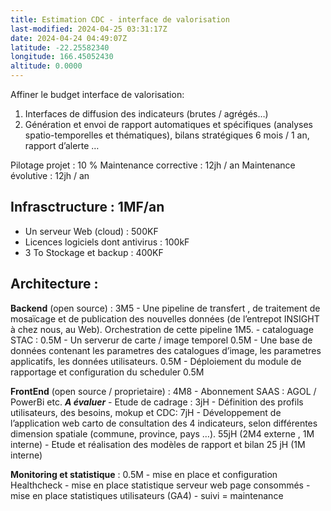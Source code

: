 ```yaml
---
title: Estimation CDC - interface de valorisation
last-modified: 2024-04-25 03:31:17Z
date: 2024-04-24 04:49:07Z
latitude: -22.25582340
longitude: 166.45052430
altitude: 0.0000
---
```


Affiner le budget interface de valorisation:


1. Interfaces de diffusion des indicateurs (brutes / agrégés...)
2. Génération et envoi de rapport automatiques et spécifiques (analyses spatio-temporelles et thématiques), bilans stratégiques 6 mois / 1 an, rapport d’alerte ...



Pilotage projet : 10 %
Maintenance corrective : 12jh / an
Maintenance évolutive : 12jh / an

## Infrasctructure : 1MF/an

- Un serveur Web (cloud) : 500KF
- Licences logiciels dont antivirus : 100kF
- 3 To Stockage et backup : 400KF

## Architecture : 

**Backend**  (open source) : 3M5
- Une pipeline de transfert , de traitement de mosaïcage et de publication des nouvelles données (de l'entrepot INSIGHT à chez nous, au Web). Orchestration de cette pipeline 1M5.
- cataloguage STAC : 0.5M
- Un serverur de carte / image temporel 0.5M
- Une base de données contenant les parametres des catalogues d'image, les parametres applicatifs, les données utilisateurs. 0.5M
- Déploiement du module de rapportage et configuration du scheduler 0.5M


**FrontEnd**  (open source / proprietaire) : 4M8
- Abonnement SAAS : AGOL / PowerBi etc. ***A évaluer***
- Etude de cadrage : 3jH
- Définition des profils utilisateurs, des besoins, mokup et CDC: 7jH
- Développement de l'application web carto de consultation des 4 indicateurs, selon différentes dimension spatiale (commune, province, pays ...).  55jH (2M4 externe , 1M interne)
- Etude et réalisation des modèles de rapport et bilan 25 jH  (1M interne)


**Monitoring et statistique** :   0.5M 
- mise en place et configuration Healthcheck 
- mise en place statistique serveur web page consommés
- mise en place statistiques utilisateurs (GA4)
- suivi = maintenance